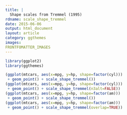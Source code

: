 ---
title: |
  Shape scales from Tremmel (1995)
rdname: scale_shape_tremmel
date: 2015-06-06
output: html_document
layout: article
category: ggthemes
images:
FRONTFOMATTER_IMAGES
---

```{r, echo = FALSE, message = FALSE}
library(ggplot2)
library(ggthemes)
```

```{r scale_shape_tremmel, cache = TRUE}
(ggplot(mtcars, aes(x=mpg, y=hp, shape=factor(cyl)))
 + geom_point() + scale_shape_tremmel())
(ggplot(mtcars, aes(x=mpg, y=hp, shape=factor(cyl)))
 + geom_point() + scale_shape_tremmel(n3alt=FALSE))
(ggplot(mtcars, aes(x=mpg, y=hp, shape=factor(am)))
 + geom_point() + scale_shape_tremmel())
(ggplot(mtcars, aes(x=mpg, y=hp, shape=factor(am)))
 + geom_point() + scale_shape_tremmel(overlap=TRUE))



```
